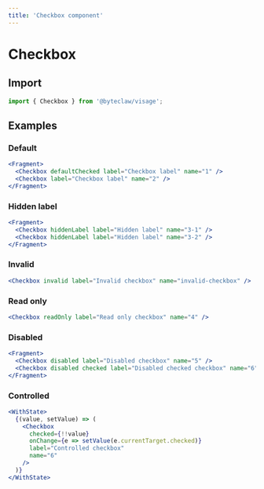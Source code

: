 ```yaml
---
title: 'Checkbox component'
---
```


# Checkbox

## Import

```js transpile=false
import { Checkbox } from '@byteclaw/visage';
```

## Examples

### Default

```jsx live=true
<Fragment>
  <Checkbox defaultChecked label="Checkbox label" name="1" />
  <Checkbox label="Checkbox label" name="2" />
</Fragment>
```

### Hidden label

```jsx live=true
<Fragment>
  <Checkbox hiddenLabel label="Hidden label" name="3-1" />
  <Checkbox hiddenLabel label="Hidden label" name="3-2" />
</Fragment>
```

### Invalid

```jsx live=true
<Checkbox invalid label="Invalid checkbox" name="invalid-checkbox" />
```

### Read only

```jsx live=true
<Checkbox readOnly label="Read only checkbox" name="4" />
```

### Disabled

```jsx live=true
<Fragment>
  <Checkbox disabled label="Disabled checkbox" name="5" />
  <Checkbox disabled checked label="Disabled checked checkbox" name="6" />
</Fragment>
```

### Controlled

```jsx live=true
<WithState>
  {(value, setValue) => (
    <Checkbox
      checked={!!value}
      onChange={e => setValue(e.currentTarget.checked)}
      label="Controlled checkbox"
      name="6"
    />
  )}
</WithState>
```
